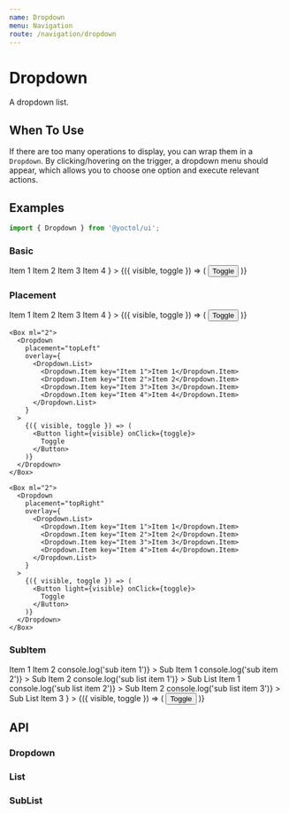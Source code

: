 ```yaml
---
name: Dropdown
menu: Navigation
route: /navigation/dropdown
---
```





# Dropdown

A dropdown list.

## When To Use

If there are too many operations to display, you can wrap them in a `Dropdown`. By clicking/hovering on the trigger, a dropdown menu should appear, which allows you to choose one option and execute relevant actions.

## Examples

```js
import { Dropdown } from '@yoctol/ui';
```

### Basic

<Playground>
  <Dropdown
    placement="bottomLeft"
    overlay={
      <Dropdown.List>
        <Dropdown.Item key="Item 1">Item 1</Dropdown.Item>
        <Dropdown.Item key="Item 2">Item 2</Dropdown.Item>
        <Dropdown.Item key="Item 3">Item 3</Dropdown.Item>
        <Dropdown.Item key="Item 4">Item 4</Dropdown.Item>
      </Dropdown.List>
    }
  >
    {({ visible, toggle }) => (
      <Button light={visible} onClick={toggle}>
        Toggle
      </Button>
    )}
  </Dropdown>
</Playground>

### Placement

<Playground>
  <Flex>
    <Dropdown
      placement="bottomRight"
      overlay={
        <Dropdown.List>
          <Dropdown.Item key="Item 1">Item 1</Dropdown.Item>
          <Dropdown.Item key="Item 2">Item 2</Dropdown.Item>
          <Dropdown.Item key="Item 3">Item 3</Dropdown.Item>
          <Dropdown.Item key="Item 4">Item 4</Dropdown.Item>
        </Dropdown.List>
      }
    >
      {({ visible, toggle }) => (
        <Button light={visible} onClick={toggle}>
          Toggle
        </Button>
      )}
    </Dropdown>

    <Box ml="2">
      <Dropdown
        placement="topLeft"
        overlay={
          <Dropdown.List>
            <Dropdown.Item key="Item 1">Item 1</Dropdown.Item>
            <Dropdown.Item key="Item 2">Item 2</Dropdown.Item>
            <Dropdown.Item key="Item 3">Item 3</Dropdown.Item>
            <Dropdown.Item key="Item 4">Item 4</Dropdown.Item>
          </Dropdown.List>
        }
      >
        {({ visible, toggle }) => (
          <Button light={visible} onClick={toggle}>
            Toggle
          </Button>
        )}
      </Dropdown>
    </Box>

    <Box ml="2">
      <Dropdown
        placement="topRight"
        overlay={
          <Dropdown.List>
            <Dropdown.Item key="Item 1">Item 1</Dropdown.Item>
            <Dropdown.Item key="Item 2">Item 2</Dropdown.Item>
            <Dropdown.Item key="Item 3">Item 3</Dropdown.Item>
            <Dropdown.Item key="Item 4">Item 4</Dropdown.Item>
          </Dropdown.List>
        }
      >
        {({ visible, toggle }) => (
          <Button light={visible} onClick={toggle}>
            Toggle
          </Button>
        )}
      </Dropdown>
    </Box>
  </Flex>
</Playground>

### SubItem

<Playground>
  <Dropdown
    placement="bottomLeft"
    overlay={
      <Dropdown.List textAlign="center">
        <Dropdown.Item key="Item 1">Item 1</Dropdown.Item>
        <Dropdown.Item key="Item 2">Item 2</Dropdown.Item>
        <Dropdown.SubList key="Item 3" title="Sub List">
          <Dropdown.Item
            key="Sub Item 1"
            onClick={() => console.log('sub item 1')}
          >
            Sub Item 1
          </Dropdown.Item>
          <Dropdown.Item
            key="Sub Item 2"
            onClick={() => console.log('sub item 2')}
          >
            Sub Item 2
          </Dropdown.Item>
          <Dropdown.SubList key="Sub List 2" title="Sub List 2">
            <Dropdown.Item
              key="Sub List Item 1"
              onClick={() => console.log('sub list item 1')}
            >
              Sub List Item 1
            </Dropdown.Item>
            <Dropdown.Item
              key="Sub List Item 2"
              onClick={() => console.log('sub list item 2')}
            >
              Sub Item 2
            </Dropdown.Item>
            <Dropdown.Item
              key="Sub Item 3"
              onClick={() => console.log('sub list item 3')}
            >
              Sub List Item 3
            </Dropdown.Item>
          </Dropdown.SubList>
        </Dropdown.SubList>
      </Dropdown.List>
    }
  >
    {({ visible, toggle }) => (
      <Button light={visible} onClick={toggle}>
        Toggle
      </Button>
    )}
  </Dropdown>
</Playground>

## API

### Dropdown

<PropsTable of={Dropdown} />

### List

<PropsTable of={List} />

### SubList

<PropsTable of={SubList} />
